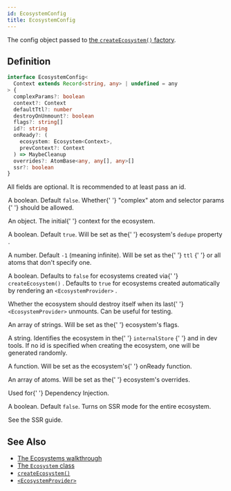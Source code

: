 ```yaml
---
id: EcosystemConfig
title: EcosystemConfig
---
```



The config object passed to [the `createEcosystem()` factory](../factories/createEcosystem).

## Definition

```ts
interface EcosystemConfig<
  Context extends Record<string, any> | undefined = any
> {
  complexParams?: boolean
  context?: Context
  defaultTtl?: number
  destroyOnUnmount?: boolean
  flags?: string[]
  id?: string
  onReady?: (
    ecosystem: Ecosystem<Context>,
    prevContext?: Context
  ) => MaybeCleanup
  overrides?: AtomBase<any, any[], any>[]
  ssr?: boolean
}
```

All fields are optional. It is recommended to at least pass an id.

<Legend>
  <Item name="complexParams">
    <p>
      A boolean. Default <code>false</code>. Whether{' '}
      <Link to="../../advanced/complex-params">
        "complex" atom and selector params
      </Link>{' '}
      should be allowed.
    </p>
  </Item>
  <Item name="context">
    <p>
      An object. The initial{' '}
      <Link to="../classes/Ecosystem#context">context</Link> for the ecosystem.
    </p>
  </Item>
  <Item name="dedupe">
    <p>
      A boolean. Default <code>true</code>. Will be set as the{' '}
      <Link to="../classes/Ecosystem#dedupe">
        ecosystem's <code>dedupe</code> property
      </Link>
      .
    </p>
  </Item>
  <Item name="defaultTtl">
    <p>
      A number. Default <code>-1</code> (meaning infinite). Will be set as the{' '}
      <Link to="../classes/Atom#ttl">
        <code>ttl</code>
      </Link>{' '}
      or all atoms that don't specify one.
    </p>
  </Item>
  <Item name="destroyOnUnmount">
    <p>
      A boolean. Defaults to <code>false</code> for ecosystems created via{' '}
      <Link to="../factories/createEcosystem">
        <code>createEcosystem()</code>
      </Link>
      . Defaults to <code>true</code> for ecosystems created automatically by rendering
      an <Link to="../components/EcosystemProvider">
        <code>&lt;EcosystemProvider&gt;</code>
      </Link>.
    </p>
    <p>
      Whether the ecosystem should destroy itself when its last{' '}
      <code>&lt;EcosystemProvider&gt;</code> unmounts. Can be useful for
      testing.
    </p>
  </Item>
  <Item name="flags">
    <p>
      An array of strings. Will be set as the{' '}
      <Link to="../classes/Ecosystem#flags">ecosystem's flags</Link>.
    </p>
  </Item>
  <Item name="id">
    <p>
      A string. Identifies the ecosystem in the{' '}
      <Link to="../utils/internal-store-utils">
        <code>internalStore</code>
      </Link>{' '}
      and in dev tools. If no id is specified when creating the ecosystem, one
      will be generated randomly.
    </p>
  </Item>
  <Item name="onReady">
    <p>
      A function. Will be set as the ecosystem's{' '}
      <Link to="../classes/Ecosystem#onready">onReady</Link> function.
    </p>
  </Item>
  <Item name="overrides">
    <p>
      An array of <Link to="../classes/Atom">atoms</Link>. Will be set as the{' '}
      <Link to="../classes/Ecosystem#overrides">ecosystem's overrides</Link>.
    </p>
    <p>
      Used for{' '}
      <Link to="../../walkthrough/overrides">Dependency Injection</Link>.
    </p>
  </Item>
  <Item name="ssr">
    <p>
      A boolean. Default <code>false</code>. Turns on SSR mode for the entire
      ecosystem.
    </p>
    <p>
      See <Link to="../../advanced/ssr">the SSR guide</Link>.
    </p>
  </Item>
</Legend>

## See Also

- [The Ecosystems walkthrough](../../walkthrough/ecosystems)
- [The `Ecosystem` class](../classes/Ecosystem)
- [`createEcosystem()`](../factories/createEcosystem)
- [`<EcosystemProvider>`](../components/EcosystemProvider)
